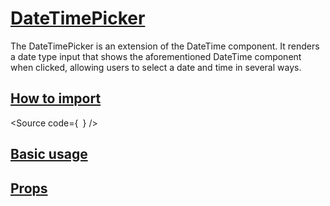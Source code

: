 

<Meta of={Stories} />

# [DateTimePicker](#datetimepicker)

The DateTimePicker is an extension of the DateTime component.
It renders a date type input that shows the aforementioned DateTime component when clicked, allowing users to select a date and time in several ways.

## [How to import](#how-to-import)

<Source
  code={`
`}
/>

## [Basic usage](#basic-usage)

<Canvas of={Stories.Base} />

## [Props](#props)

<ArgTypes of={Stories} />
